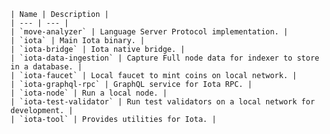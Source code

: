     | Name | Description |
    | --- | --- |
    | `move-analyzer` | Language Server Protocol implementation. | 
    | `iota` | Main Iota binary. |
    | `iota-bridge` | Iota native bridge. |
    | `iota-data-ingestion` | Capture Full node data for indexer to store in a database. |
    | `iota-faucet` | Local faucet to mint coins on local network. |
    | `iota-graphql-rpc` | GraphQL service for Iota RPC. |
    | `iota-node` | Run a local node. |
    | `iota-test-validator` | Run test validators on a local network for development. |
    | `iota-tool` | Provides utilities for Iota. |

